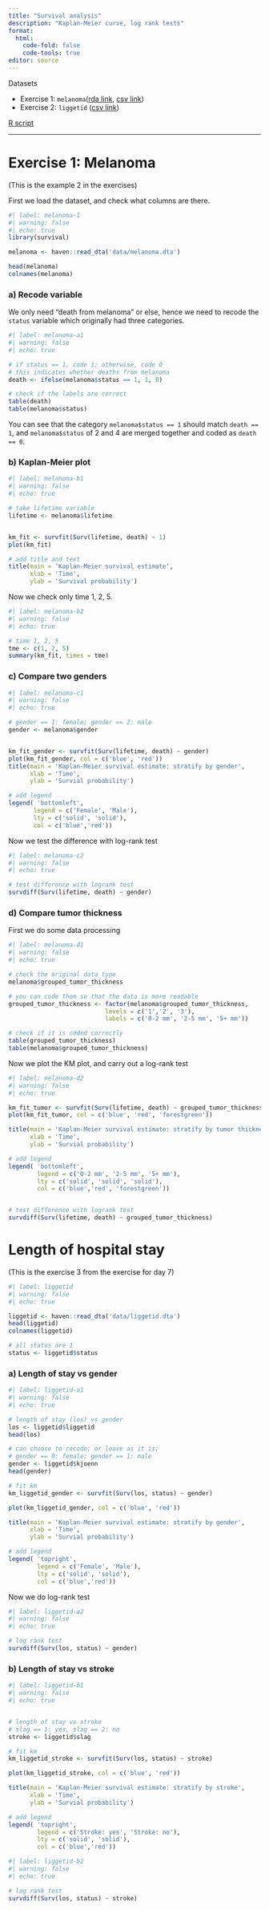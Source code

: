 ```yaml
---
title: "Survival analysis"
description: "Kaplan-Meier curve, log rank tests"
format: 
  html:
    code-fold: false
    code-tools: true
editor: source
---
```


Datasets

* Exercise 1: `melanoma`([rda link](https://github.com/ocbe-uio/teaching_mf9130e/blob/main/lab/data/melanoma.rda), [csv link](https://github.com/ocbe-uio/teaching_mf9130e/blob/main/lab/data/melanoma.csv))
* Exercise 2: `liggetid` ([csv link](https://github.com/ocbe-uio/teaching_mf9130e/blob/main/lab/data/melanoma.csv))

[R script](https://github.com/ocbe-uio/teaching_mf9130e/blob/main/lab/code/4_ttest.R)

------------------




# Exercise 1: Melanoma 

(This is the example 2 in the exercises)

First we load the dataset, and check what columns are there.

```r
#| label: melanoma-1
#| warning: false
#| echo: true
library(survival)

melanoma <- haven::read_dta('data/melanoma.dta')

head(melanoma)
colnames(melanoma)
```

### a) Recode variable

We only need "death from melanoma" or else, hence we need to recode the `status` variable which originally had three categories.

```r
#| label: melanoma-a1
#| warning: false
#| echo: true

# if status == 1, code 1; otherwise, code 0
# this indicates whether deaths from melanoma
death <- ifelse(melanoma$status == 1, 1, 0)

# check if the labels are correct
table(death)
table(melanoma$status)

```

You can see that the category `melanoma$status == 1` should match `death == 1`, and `melanoma$status` of 2 and 4 are merged together and coded as `death == 0`. 

### b) Kaplan-Meier plot 


```r
#| label: melanoma-b1
#| warning: false
#| echo: true

# take lifetime variable
lifetime <- melanoma$lifetime


km_fit <- survfit(Surv(lifetime, death) ~ 1)
plot(km_fit)

# add title and text
title(main = 'Kaplan-Meier survival estimate', 
      xlab = 'Time', 
      ylab = 'Survival probability')

```


Now we check only time 1, 2, 5. 

```r
#| label: melanoma-b2
#| warning: false
#| echo: true

# time 1, 2, 5
tme <- c(1, 2, 5)
summary(km_fit, times = tme)
```


### c) Compare two genders 

```r
#| label: melanoma-c1
#| warning: false
#| echo: true

# gender == 1: female; gender == 2: male
gender <- melanoma$gender


km_fit_gender <- survfit(Surv(lifetime, death) ~ gender)
plot(km_fit_gender, col = c('blue', 'red'))
title(main = 'Kaplan-Meier survival estimate: stratify by gender', 
      xlab = 'Time', 
      ylab = 'Survial probability')

# add legend
legend( 'bottomleft', 
       legend = c('Female', 'Male'), 
       lty = c('solid', 'solid'), 
       col = c('blue','red'))

```

Now we test the difference with log-rank test

```r
#| label: melanoma-c2
#| warning: false
#| echo: true

# test difference with logrank test 
survdiff(Surv(lifetime, death) ~ gender)
```


### d) Compare tumor thickness

First we do some data processing

```r
#| label: melanoma-d1
#| warning: false
#| echo: true

# check the original data type 
melanoma$grouped_tumor_thickness

# you can code them so that the data is more readable
grouped_tumor_thickness <- factor(melanoma$grouped_tumor_thickness, 
                           levels = c('1','2', '3'),
                           labels = c('0-2 mm', '2-5 mm', '5+ mm'))

# check if it is coded correctly
table(grouped_tumor_thickness)
table(melanoma$grouped_tumor_thickness)

```


Now we plot the KM plot, and carry out a log-rank test
```r
#| label: melanoma-d2
#| warning: false
#| echo: true

km_fit_tumor <- survfit(Surv(lifetime, death) ~ grouped_tumor_thickness)
plot(km_fit_tumor, col = c('blue', 'red', 'forestgreen'))

title(main = 'Kaplan-Meier survival estimate: stratify by tumor thickness', 
      xlab = 'Time', 
      ylab = 'Survial probability')

# add legend
legend( 'bottomleft', 
        legend = c('0-2 mm', '2-5 mm', '5+ mm'), 
        lty = c('solid', 'solid', 'solid'), 
        col = c('blue','red', 'forestgreen'))


# test difference with logrank test 
survdiff(Surv(lifetime, death) ~ grouped_tumor_thickness)

```




# Length of hospital stay 

(This is the exercise 3 from the exercise for day 7)


```r
#| label: liggetid
#| warning: false
#| echo: true

liggetid <- haven::read_dta('data/liggetid.dta')
head(liggetid)
colnames(liggetid)

# all status are 1 
status <- liggetid$status
```


### a) Length of stay vs gender

```r
#| label: liggetid-a1
#| warning: false
#| echo: true

# length of stay (los) vs gender
los <- liggetid$liggetid
head(los)

# can choose to recode; or leave as it is;
# gender == 0: female; gender == 1: male
gender <- liggetid$kjoenn
head(gender)

# fit km 
km_liggetid_gender <- survfit(Surv(los, status) ~ gender)

plot(km_liggetid_gender, col = c('blue', 'red'))

title(main = 'Kaplan-Meier survival estimate: stratify by gender', 
      xlab = 'Time', 
      ylab = 'Survial probability')

# add legend
legend( 'topright', 
        legend = c('Female', 'Male'), 
        lty = c('solid', 'solid'), 
        col = c('blue','red'))

```

Now we do log-rank test

```r
#| label: liggetid-a2
#| warning: false
#| echo: true

# log rank test 
survdiff(Surv(los, status) ~ gender)
```


### b) Length of stay vs stroke 

```r
#| label: liggetid-b1
#| warning: false
#| echo: true


# length of stay vs stroke
# slag == 1: yes, slag == 2: no
stroke <- liggetid$slag

# fit km 
km_liggetid_stroke <- survfit(Surv(los, status) ~ stroke)

plot(km_liggetid_stroke, col = c('blue', 'red'))

title(main = 'Kaplan-Meier survival estimate: stratify by stroke', 
      xlab = 'Time', 
      ylab = 'Survial probability')

# add legend
legend( 'topright', 
        legend = c('Stroke: yes', 'Stroke: no'), 
        lty = c('solid', 'solid'), 
        col = c('blue','red'))

```


```r
#| label: liggetid-b2
#| warning: false
#| echo: true

# log rank test
survdiff(Surv(los, status) ~ stroke)
```